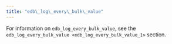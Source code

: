 ```yaml
---
title: "edb\_log\_every\_bulk\_value"
---
```


<div id="edb_log_every_bulk_value" class="registered_link"></div>

For information on `edb_log_every_bulk_value`, see the `edb_log_every_bulk_value <edb_log_every_bulk_value_1>` section.
